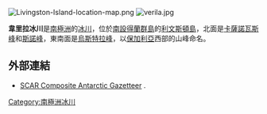 [[Image:Livingston-Island-location-map.png|thumb]]
[[Image:verila.jpg|thumb]]

'''韋里拉冰川'''是[[南極洲|南極洲]]的[[冰川|冰川]]，位於[[南設得蘭群島|南設得蘭群島]]的[[利文斯頓島|利文斯頓島]]，北面是[[卡薩諾瓦斯峰|卡薩諾瓦斯峰]]和[[斯諾峰|斯諾峰]]，東南面是[[烏斯特拉峰|烏斯特拉峰]]，以[[保加利亞|保加利亞]]西部的山峰命名。

==外部連結==
* [http://data.aad.gov.au/aadc/gaz/scar/ SCAR Composite Antarctic Gazetteer] {{WebCite|url=https://www.webcitation.org/5ug2CfC7m?url=http://data.aad.gov.au/aadc/gaz/scar/ |date=20101202140255 |dateformat=iso }}.

{{Antarctica-geo-stub}}
[[Category:南極洲冰川|Category:南極洲冰川]]